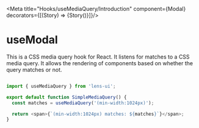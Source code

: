 
<Meta title="Hooks/useMediaQuery/Introduction" component={Modal}  decorators={[(Story) => <ApplicationProvider>{Story()}</ApplicationProvider>]}/>

# useModal

This is a CSS media query hook for React. It listens for matches to a CSS media query. It allows the rendering of components based on whether the query matches or not.


```ts

import { useMediaQuery } from 'lens-ui';

export default function SimpleMediaQuery() {
  const matches = useMediaQuery('(min-width:1024px)');

  return <span>{`(min-width:1024px) matches: ${matches}`}</span>;
}
```